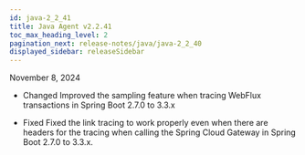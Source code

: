 ```yaml
---
id: java-2_2_41
title: Java Agent v2.2.41
toc_max_heading_level: 2
pagination_next: release-notes/java/java-2_2_40
displayed_sidebar: releaseSidebar
---
```


November 8, 2024

- <Status priority='1'>Changed</Status> Improved the sampling feature when tracing WebFlux transactions in Spring Boot 2.7.0 to 3.3.x

- <Status priority='0'>Fixed</Status> Fixed the link tracing to work properly even when there are headers for the tracing when calling the Spring Cloud Gateway in Spring Boot 2.7.0 to 3.3.x.


<DownloadJava ver="2.2.41" />
